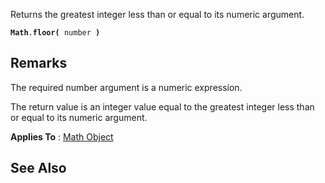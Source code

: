 Returns the greatest integer less than or equal to its numeric argument.

 '''Math'''.'''floor(''' number ''')''' 
==Remarks==
The required number argument is a numeric expression.

The return value is an integer value equal to the greatest integer less than or equal to its numeric argument.

'''Applies To''' : [[javascript/Math|Math Object]]


==See Also==

              
